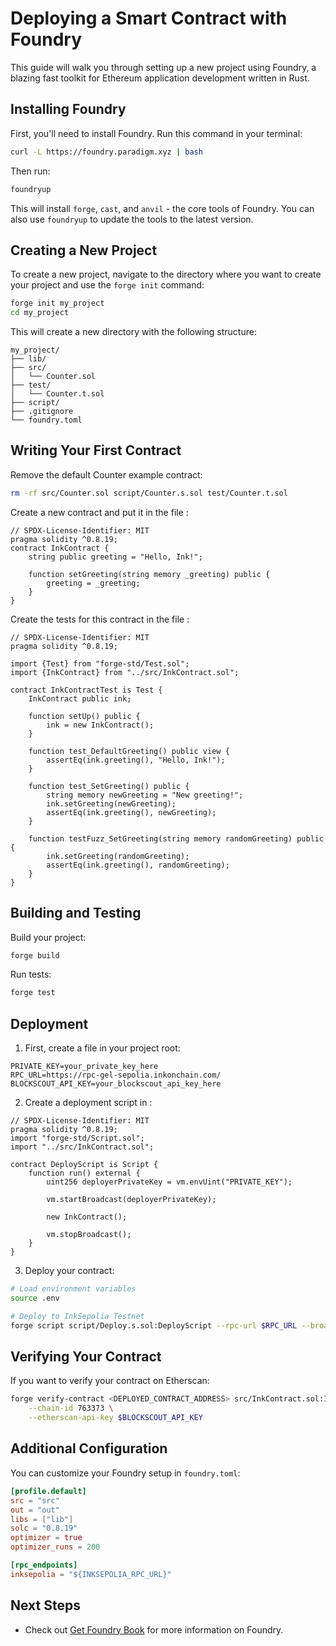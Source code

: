 
# Deploying a Smart Contract with Foundry

This guide will walk you through setting up a new project using Foundry, a blazing fast toolkit for Ethereum application development written in Rust.

## Installing Foundry

First, you'll need to install Foundry. Run this command in your terminal:

```bash
curl -L https://foundry.paradigm.xyz | bash
```

Then run:

```bash
foundryup
```

This will install `forge`, `cast`, and `anvil` - the core tools of Foundry. You can also use `foundryup` to update the tools to the latest version.

## Creating a New Project

To create a new project, navigate to the directory where you want to create your project and use the `forge init` command:

```bash
forge init my_project
cd my_project
```

This will create a new directory with the following structure:

```
my_project/
├── lib/
├── src/
│   └── Counter.sol
├── test/
│   └── Counter.t.sol
├── script/
├── .gitignore
└── foundry.toml
```

## Writing Your First Contract

Remove the default Counter example contract:

```bash
rm -rf src/Counter.sol script/Counter.s.sol test/Counter.t.sol
```

Create a new contract and put it in the file <CopyableCode code="src/InkContract.sol" />:

```solidity
// SPDX-License-Identifier: MIT
pragma solidity ^0.8.19;
contract InkContract {
    string public greeting = "Hello, Ink!";

    function setGreeting(string memory _greeting) public {
        greeting = _greeting;
    }
}
```

Create the tests for this contract in the file <CopyableCode code="test/InkContract.t.sol" />:

```solidity
// SPDX-License-Identifier: MIT
pragma solidity ^0.8.19;

import {Test} from "forge-std/Test.sol";
import {InkContract} from "../src/InkContract.sol";

contract InkContractTest is Test {
    InkContract public ink;

    function setUp() public {
        ink = new InkContract();
    }

    function test_DefaultGreeting() public view {
        assertEq(ink.greeting(), "Hello, Ink!");
    }

    function test_SetGreeting() public {
        string memory newGreeting = "New greeting!";
        ink.setGreeting(newGreeting);
        assertEq(ink.greeting(), newGreeting);
    }

    function testFuzz_SetGreeting(string memory randomGreeting) public {
        ink.setGreeting(randomGreeting);
        assertEq(ink.greeting(), randomGreeting);
    }
}
```

## Building and Testing

Build your project:

```bash
forge build
```

Run tests:

```bash
forge test
```

## Deployment

1. First, create a <CopyableCode code=".env" /> file in your project root:

```env
PRIVATE_KEY=your_private_key_here
RPC_URL=https://rpc-gel-sepolia.inkonchain.com/
BLOCKSCOUT_API_KEY=your_blockscout_api_key_here
```

2. Create a deployment script in <CopyableCode code="script/Deploy.s.sol" />:

```solidity
// SPDX-License-Identifier: MIT
pragma solidity ^0.8.19;
import "forge-std/Script.sol";
import "../src/InkContract.sol";

contract DeployScript is Script {
    function run() external {
        uint256 deployerPrivateKey = vm.envUint("PRIVATE_KEY");

        vm.startBroadcast(deployerPrivateKey);

        new InkContract();

        vm.stopBroadcast();
    }
}
```

3. Deploy your contract:

```bash
# Load environment variables
source .env

# Deploy to InkSepolia Testnet
forge script script/Deploy.s.sol:DeployScript --rpc-url $RPC_URL --broadcast --verify
```

## Verifying Your Contract

If you want to verify your contract on Etherscan:

```bash
forge verify-contract <DEPLOYED_CONTRACT_ADDRESS> src/InkContract.sol:InkContract \
    --chain-id 763373 \
    --etherscan-api-key $BLOCKSCOUT_API_KEY
```

## Additional Configuration

You can customize your Foundry setup in `foundry.toml`:

```toml
[profile.default]
src = "src"
out = "out"
libs = ["lib"]
solc = "0.8.19"
optimizer = true
optimizer_runs = 200

[rpc_endpoints]
inksepolia = "${INKSEPOLIA_RPC_URL}"
```

## Next Steps

- Check out [Get Foundry Book](https://book.getfoundry.sh/) for more information on Foundry.

<TestnetDisclaimer />
